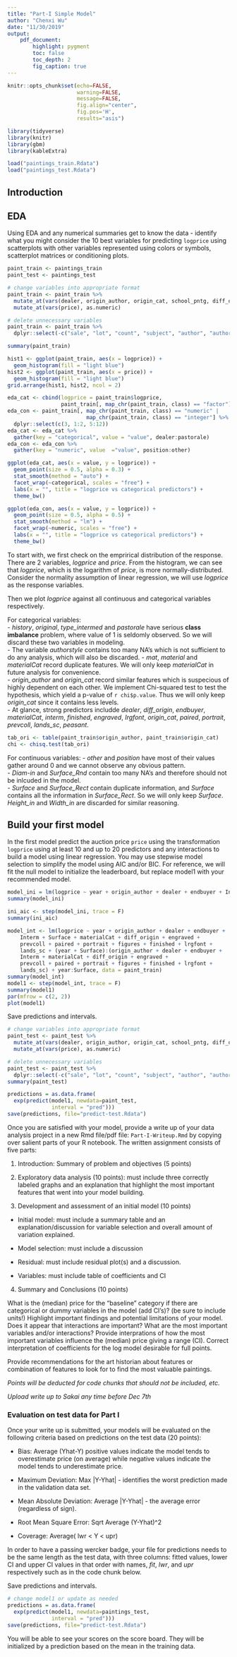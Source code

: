 ```yaml
---
title: "Part-I Simple Model"
author: "Chenxi Wu"
date: "11/30/2019"
output: 
    pdf_document:
        highlight: pygment
        toc: false
        toc_depth: 2
        fig_caption: true
---
```


```r
knitr::opts_chunk$set(echo=FALSE, 
                      warning=FALSE, 
                      message=FALSE,
                      fig.align="center",
                      fig.pos='H', 
                      results="asis")
```

```r
library(tidyverse)
library(knitr)
library(gbm)
library(kableExtra)
```

```r
load("paintings_train.Rdata")
load("paintings_test.Rdata")
```

## Introduction

## EDA

Using EDA and any numerical summaries get to know the data -  identify what you might consider the 10 best variables for predicting `logprice` using scatterplots with other variables represented using colors or symbols, scatterplot matrices or conditioning plots. 

```r
paint_train <- paintings_train
paint_test <- paintings_test

# change variables into appropriate format
paint_train <- paint_train %>% 
  mutate_at(vars(dealer, origin_author, origin_cat, school_pntg, diff_origin, artistliving, authorstandard, authorstyle, winningbiddertype, endbuyer, Interm, type_intermed, material, mat, materialCat, Shape, engraved, original, prevcoll, othartist, paired, figures, finished, lrgfont, relig, landsALL, lands_sc, lands_elem, lands_figs, lands_ment, arch, mytho, peasant, othgenre, singlefig, portrait, still_life, discauth, history, allegory, pastorale), as.factor) %>% 
  mutate_at(vars(price), as.numeric)

# delete unnecessary variables
paint_train <- paint_train %>% 
  dplyr::select(-c("sale", "lot", "count", "subject", "author", "authorstandard"))

summary(paint_train)
```

```r
hist1 <- ggplot(paint_train, aes(x = logprice)) +
  geom_histogram(fill = "light blue")
hist2 <- ggplot(paint_train, aes(x = price)) +
  geom_histogram(fill = "light blue")
grid.arrange(hist1, hist2, ncol = 2)

eda_cat <- cbind(logprice = paint_train$logprice, 
                 paint_train[, map_chr(paint_train, class) == "factor"])
eda_con <- paint_train[, map_chr(paint_train, class) == "numeric" |
                         map_chr(paint_train, class) == "integer"] %>% 
  dplyr::select(c(3, 1:2, 5:12))
eda_cat <- eda_cat %>% 
  gather(key = "categorical", value = "value", dealer:pastorale)
eda_con <- eda_con %>% 
  gather(key = "numeric", value  ="value", position:other)

ggplot(eda_cat, aes(x = value, y = logprice)) +
  geom_point(size = 0.5, alpha = 0.3) +
  stat_smooth(method = "auto") +
  facet_wrap(~categorical, scales = "free") +
  labs(x = "", title = "logprice vs categorical predictors") +
  theme_bw()

ggplot(eda_con, aes(x = value, y = logprice)) +
  geom_point(size = 0.5, alpha = 0.5) +
  stat_smooth(method = "lm") +
  facet_wrap(~numeric, scales = "free") +
  labs(x = "", title = "logprice vs categorical predictors") +
  theme_bw()
```
To start with, we first check on the emprirical distribution of the response. There are 2 variables, *logprice* and *price*. From the histogram, we can see that *logprice*, which is the logarithm of *price*, is more normally-distributed. Consider the normality assumption of linear regression, we will use *logprice* as the response variables. 

Then we plot *logprice* against all continuous and categorical variables respectively. 
  
For categorical variables:  
- *history*, *original*, *type_intermed* and *pastorale* have serious **class imbalance** problem, where value of 1 is seldomly observed. So we will discard these two variables in modeling.  
- The variable *authorstyle* contains too many NA's which is not sufficient to do any analysis, which will also be discarded. 
- *mat*, *material* and *materialCat* record duplicate features. We will only keep *materialCat* in future analysis for convenience.  
- *origin_author* and *origin_cat* record similar features which is suspecious of highly dependent on each other. We implement Chi-squared test to test the hypothesis, which yield a p-value of `r chi$p.value`. Thus we will only keep *origin_cat* since it contains less levels.  
- At glance, strong predictors includde *dealer*, *diff_origin*, *endbuyer*, *materialCat*, *interm*, *finished*, *engraved*, *Irgfont*, *origin_cat*, *paired*, *portrait*, *prevcoll*, *lands_sc*, *peasant*. 

```r
tab_ori <- table(paint_train$origin_author, paint_train$origin_cat)
chi <- chisq.test(tab_ori)
```


For continuous variables: 
- *other* and *position* have most of their values gather around 0 and we cannot observe any obvious pattern.  
- *Diam-in* and *Surface_Rnd* contain too many NA's and therefore should not be inlcuded in the model.  
- *Surface* and *Surface_Rect* contain duplicate information, and *Surface* contains all the information in *Surface_Rect*. So we will only keep *Surface*. *Height_in* and *Width_in* are discarded for similar reasoning.  

## Build your first model

In the first model predict the auction price `price` using the transformation `logprice` using at least 10 and up to 20 predictors and any interactions to build a model using linear regression.  You may use stepwise model selection to simplify the model using AIC and/or BIC.  For reference, we will fit the null model to initialize the leaderboard, but replace model1 with your recommended model.


```r
model_ini = lm(logprice ~ year + origin_author + dealer + endbuyer + Interm + Surface + materialCat + diff_origin + engraved + prevcoll + origin_cat + paired + portrait + figures + finished + lrgfont + lands_sc + peasant, data=paint_train)
summary(model_ini)

ini_aic <- step(model_ini, trace = F)
summary(ini_aic)

model_int <- lm(logprice ~ year + origin_author + dealer + endbuyer + 
    Interm + Surface + materialCat + diff_origin + engraved + 
    prevcoll + paired + portrait + figures + finished + lrgfont + 
    lands_sc + (year + Surface):(origin_author + dealer + endbuyer + 
    Interm + materialCat + diff_origin + engraved + 
    prevcoll + paired + portrait + figures + finished + lrgfont + 
    lands_sc) + year:Surface, data = paint_train)
summary(model_int)
model1 <- step(model_int, trace = F)
summary(model1)
par(mfrow = c(2, 2))
plot(model1)
```


Save predictions and intervals.  
```r
# change variables into appropriate format
paint_test <- paint_test %>% 
  mutate_at(vars(dealer, origin_author, origin_cat, school_pntg, diff_origin, artistliving, authorstandard, authorstyle, winningbiddertype, endbuyer, Interm, type_intermed, material, mat, materialCat, Shape, engraved, original, prevcoll, othartist, paired, figures, finished, lrgfont, relig, landsALL, lands_sc, lands_elem, lands_figs, lands_ment, arch, mytho, peasant, othgenre, singlefig, portrait, still_life, discauth, history, allegory, pastorale), as.factor) %>% 
  mutate_at(vars(price), as.numeric)

# delete unnecessary variables
paint_test <- paint_test %>% 
  dplyr::select(-c("sale", "lot", "count", "subject", "author", "authorstandard"))
summary(paint_test)
```

```r
predictions = as.data.frame(
  exp(predict(model1, newdata=paint_test, 
              interval = "pred")))
save(predictions, file="predict-test.Rdata")
```



Once you are satisfied with your model, provide a write up of your data analysis project in a new Rmd file/pdf file: `Part-I-Writeup.Rmd` by copying over salient parts of your R notebook. The written assignment consists of five parts:

1. Introduction: Summary of problem and objectives (5 points)

2. Exploratory data analysis (10 points): must include three correctly labeled graphs and an explanation that highlight the most important features that went into your model building.

3. Development and assessment of an initial model (10 points)

* Initial model: must include a summary table and an explanation/discussion for variable selection and overall amount of variation explained. 

* Model selection: must include a discussion

* Residual: must include residual plot(s) and a discussion.  

* Variables: must include table of coefficients and CI

4. Summary and Conclusions (10 points)

What is the (median) price for the "baseline" category if there are categorical or dummy variables in the model (add CI's)?  (be sure to include units!) Highlight important findings and potential limitations of your model.  Does it appear that interactions are important?  What are the most important variables and/or interactions?  Provide interprations of how the most important variables influence the (median) price giving a range (CI).  Correct interpretation of coefficients for the log model desirable for full points.

Provide recommendations for the art historian about features or combination of features to look for to find the most valuable paintings.

_Points will be deducted for code chunks that should not be included, etc._

*Upload write up  to Sakai any time before Dec 7th*

###  Evaluation on test data for Part I

Once your write up is submitted, your models will be evaluated on the following criteria based on predictions  on the test data (20 points): 

* Bias:  Average (Yhat-Y)  positive values indicate the model tends to overestimate price (on average) while negative values indicate the model tends to underestimate price.

* Maximum Deviation:  Max |Y-Yhat| -  identifies the worst prediction  made in the validation data set.

* Mean Absolute Deviation:  Average |Y-Yhat| - the average error (regardless of sign).

* Root Mean Square Error: Sqrt Average (Y-Yhat)^2

* Coverage:  Average( lwr < Y < upr) 

In order to have a passing wercker badge, your file for predictions needs to be the same length as the test data, with three columns:  fitted values, lower CI and upper CI values in that order with names, *fit*, *lwr*, and *upr* respectively such as in the code chunk below. 

Save predictions and intervals.  
```r
# change model1 or update as needed
predictions = as.data.frame(
  exp(predict(model1, newdata=paintings_test, 
              interval = "pred")))
save(predictions, file="predict-test.Rdata")
```


You will be able to see your scores on the score board.  They will be initialized by a prediction based on the mean in the training data.





